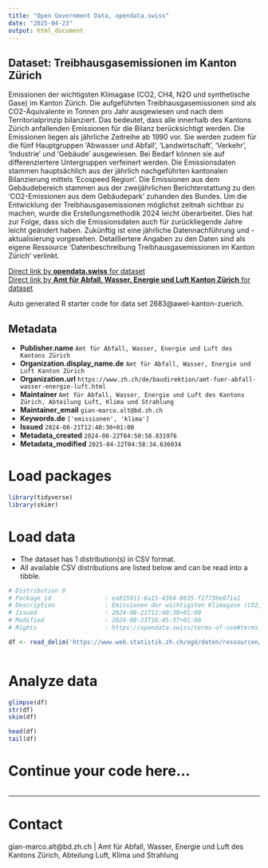 ```yaml
---
title: "Open Government Data, opendata.swiss"
date: "2025-04-23"
output: html_document
---
```


## Dataset: Treibhausgasemissionen im Kanton Zürich

Emissionen der wichtigsten Klimagase (CO2, CH4, N2O und synthetische Gase) im Kanton Zürich.
Die aufgeführten Treibhausgasemissionen sind als CO2-Äquivalente in Tonnen pro Jahr ausgewiesen und nach dem Territorialprinzip bilanziert. Das bedeutet, dass alle innerhalb des Kantons Zürich anfallenden Emissionen für die Bilanz berücksichtigt werden. 
Die Emissionen liegen als jährliche Zeitreihe ab 1990 vor. Sie werden zudem für die fünf Hauptgruppen 'Abwasser und Abfall', 'Landwirtschaft', 'Verkehr', 'Industrie' und 'Gebäude' ausgewiesen. Bei Bedarf können sie auf differenziertere Untergruppen verfeinert werden.
Die Emissionsdaten stammen hauptsächlich aus der jährlich nachgeführten kantonalen Bilanzierung mittels 'Ecospeed Region'. Die Emissionen aus dem Gebäudebereich stammen aus der zweijährlichen Berichterstattung zu den 'CO2-Emissionen aus dem Gebäudepark' zuhanden des Bundes.
Um die Entwicklung der Treibhausgasemissionen möglichst zeitnah sichtbar zu machen, wurde die Erstellungsmethodik 2024 leicht überarbeitet. Dies hat zur Folge, dass sich die Emissionsdaten auch für zurückliegende Jahre leicht geändert haben. Zukünftig ist eine jährliche Datennachführung und -aktualisierung vorgesehen.
Detailliertere Angaben zu den Daten sind als eigene Ressource 'Datenbeschreibung Treibhausgasemissionen im Kanton Zürich' verlinkt.

[Direct link by **opendata.swiss** for dataset](https://opendata.swiss/de/dataset/treibhausgasemissionen-im-kanton-zurich)<br>
[Direct link by **Amt für Abfall, Wasser, Energie und Luft Kanton Zürich** for dataset](https://www.zh.ch/de/umwelt-tiere/klima/klimakarte-daten.html)

Auto generated R starter code for data set 2683@awel-kanton-zuerich.

## Metadata

- **Publisher.name** `Amt für Abfall, Wasser, Energie und Luft des Kantons Zürich`
- **Organization.display_name.de** `Amt für Abfall, Wasser, Energie und Luft Kanton Zürich`
- **Organization.url** `https://www.zh.ch/de/baudirektion/amt-fuer-abfall-wasser-energie-luft.html`
- **Maintainer** `Amt für Abfall, Wasser, Energie und Luft des Kantons Zürich, Abteilung Luft, Klima und Strahlung`
- **Maintainer_email** `gian-marco.alt@bd.zh.ch`
- **Keywords.de** `['emissionen', 'klima']`
- **Issued** `2024-08-21T12:40:30+01:00`
- **Metadata_created** `2024-08-22T04:50:58.831976`
- **Metadata_modified** `2025-04-22T04:58:34.636034`


# Load packages

```r

library(tidyverse)
library(skimr)

```

# Load data

-   The dataset has 1 distribution(s) in CSV format.
-   All available CSV distributions are listed below and can be read into a tibble.

```r

# Distribution 0
# Package_id               : ea815911-6a15-4364-8635-f17736e071a1
# Description              : Emissionen der wichtigsten Klimagase (CO2, CH4, N2O und synthetische Gase) im Kanton Zürich. Die aufgeführten Treibhausgasemissionen sind nach dem Territorialprinzip bilanziert und werden als CO2-Äquivalente in Tonnen pro Jahr ausgewiesen. Die Emissionen liegen als jährliche Zeitreihe ab 1990 vor. Mehr Informationen zum Inhalt der Daten sind in der Ressource "Datenbeschreibung Treibhausgasemissionen im Kanton Zürich" enthalten.
# Issued                   : 2024-08-21T12:40:30+01:00
# Modified                 : 2024-08-23T16:45:37+01:00
# Rights                   : https://opendata.swiss/terms-of-use#terms_open

df <- read_delim('https://www.web.statistik.zh.ch/ogd/daten/ressourcen/KTZH_00002683_00005504.csv')



```

# Analyze data

```r

glimpse(df)
str(df)
skim(df)

head(df)
tail(df)

```

# Continue your code here...

```r

```

------------------------------------------------------------------------

# Contact

gian-marco.alt@bd.zh.ch | Amt für Abfall, Wasser, Energie und Luft des Kantons Zürich, Abteilung Luft, Klima und Strahlung
